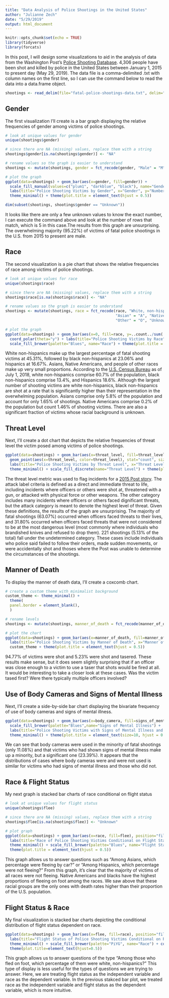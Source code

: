 ```yaml
---
title: "Data Analysis of Police Shootings in the United States"
author: "Julianne Zech"
date: "5/29/2019"
output: html_document
---
```


```r
knitr::opts_chunk$set(echo = TRUE)
library(tidyverse)
library(forcats)
```

In this post, I will design some visualizations to aid in the analysis of data from the Washington Post's [Police Shooting Database](https://github.com/washingtonpost/data-police-shootings). 4,306 people have been shot and killed by police in the United States between January 1, 2015 to present day (May 29, 2019). The data file is a comma-delimited .txt with column names on the first line, so I can use the command below to read the data into a data.frame object.

```r
shootings <- read_delim(file="fatal-police-shootings-data.txt", delim=",", col_names=T)
```

## Gender

The first visualization I'll create is a bar graph displaying the relative frequencies of gender among victims of police shootings. 

```r
# look at unique values for gender
unique(shootings$gender)

# since there are NA (missing) values, replace them with a string
shootings$gender[is.na(shootings$gender)] <- "NA"

# rename values so the graph is easier to understand
shootings <- mutate(shootings, gender = fct_recode(gender, "Male" = "M", "Female" = "F", "Unknown" = "NA"))

# plot the graph
ggplot(data=shootings) + geom_bar(aes(x=gender, fill=gender)) + 
  scale_fill_manual(values=c("plum1", "darkblue", "black"), name="Gender") +
  labs(title="Police Shooting Victims by Gender", x="Gender", y="Number of Victims") + 
  theme_minimal() + theme(plot.title = element_text(hjust = 0.5))

dim(subset(shootings, shootings$gender == "Unknown"))
```
It looks like there are only a few unknown values to know the exact number, I can execute the command above and look at the number of rows that match, which is 5 in this case.The results from this graph are unsurprising. The overwhelming majority (95.22%) of victims of fatal police shootings in the U.S. from 2015 to present are male. 


## Race

The second visualization is a pie chart that shows the relative frequencies of race among victims of police shootings. 

```r

# look at unique values for race
unique(shootings$race)

# since there are NA (missing) values, replace them with a string
shootings$race[is.na(shootings$race)] <- "NA"

# rename values so the graph is easier to understand
shootings <- mutate(shootings, race = fct_recode(race, "White, non-hispanic" = "W", "Black, non-hispanic" = "B",
                                                 "Asian" = "A", "Native American" = "N", "Hispanic" = "H",
                                                 "Other" = "O", "Unknown" = "NA"))

# plot the graph
ggplot(data=shootings) + geom_bar(aes(x=0, fill=race, y=..count../sum(..count..))) + 
  coord_polar(theta="y") + labs(title="Police Shooting Victims by Race", x="Race", y="Number of Victims") +
  scale_fill_brewer(palette="Blues", name="Race") + theme(plot.title = element_text(hjust = 0.5))
```

White non-hispanics make up the largest percentage of fatal shooting victims at 45.31%, followed by black non-hispanics at 23.06% and hispanics at 16.67%. Asians, Native Americans, and people of other races make up very small proportions. According to the [U.S. Census Bureau](https://www.census.gov/quickfacts/fact/table/US/PST045218) as of July 1, 2018, white non-hispanics comprise 60.7% of the population, black non-hispanics comprise 13.4%, and Hispanics 18.6%. Although the largest number of shooting victims are white non-hispanics, black non-hispanics are shot at a rate that is significantly higher than their representation in the overwhelming population.  Asians comprise only 5.8% of the population and account for only 1.65% of shootings. Native Americans comprise 0.2% of the population but count 1.46% of shooting victims. There are also a significant fraction of victims whose racial background is unknown.

## Threat Level 

Next, I'll create a dot chart that depicts the relative frequencies of threat level the victim posed among victims of police shootings. 

```r
ggplot(data=shootings) + geom_bar(aes(x=threat_level, fill=threat_level), width=0.01) + 
  geom_point(aes(x=threat_level, color=threat_level), stat="count", size=2, show.legend = F) +
  labs(title="Police Shooting Victims by Threat Level", x="Threat Level", y="Count of Victims") +
  theme_minimal() + scale_fill_discrete(name="Threat Level") + theme(plot.title = element_text(hjust = 0.5))
```

The threat level metric was used to flag incidents for a [2015 Post story](https://www.washingtonpost.com/sf/investigative/2015/10/24/on-duty-under-fire/?utm_term=.610fea535d7e). The attack label criteria is defined as a direct and immediate threat to life, including incidents where officers or others were shot at, threatened with a gun, or attacked with physical force or other weapons. The other category includes many incidents where officers or others faced dignificant threats, but the attack category is meant to denote the highest level of threat. Given these definitions, the results of the graph are unsurprising. The majority of fatal shootings (63.07%) occurred when officers faced threats to their lives, and 31.80% occurred when officers faced threats that were not considered to be at the most dangerous level (most commonly where individuals who brandished knives and refused to drop them). 221 shootings (5.13% of the total) fall under the undetermined category. These cases include individuals who police said failed to follow their orders, made sudden movements, or were accidentally shot and thoses where the Post was unable to determine the circumstances of the shootings. 

## Manner of Death 

To display the manner of death data, I'll create a coxcomb chart.

```r
# create a custom theme with minimalist background
custom_theme <- theme_minimal() +
  theme(
  panel.border = element_blank(),
  )

# rename levels
shootings <- mutate(shootings, manner_of_death = fct_recode(manner_of_death, "Shot\nand\nTasered" = "shot and Tasered", "Shot" = "shot"))

# plot the chart
ggplot(data=shootings) + geom_bar(aes(x=manner_of_death, fill=manner_of_death, y=..count../sum(..count..)), width=1) + coord_polar() + scale_y_sqrt() + scale_fill_brewer(palette="Blues" ,name="Manner of Death") + 
  labs(title="Police Shooting Victims by Manner of Death", x="Manner of Death", y="Number of Victims") +
  custom_theme + theme(plot.title = element_text(hjust = 0.5)) 
```

94.77% of victims were shot and 5.23% were shot and tasered. These results make sense, but it does seem slightly surprising that if an officer was close enough to a victim to use a taser that shots would be fired at all. It would be interesting to take a closer look at these cases. Was the victim tased first? Were there typically multiple officers involved?

## Use of Body Cameras and Signs of Mental Illness 

Next, I'll create a side-by-side bar chart displaying the bivariate frequency of use of body cameras and signs of mental illness. 

```r
ggplot(data=shootings) + geom_bar(aes(x=body_camera, fill=signs_of_mental_illness), position="dodge") + 
  scale_fill_brewer(palette="Blues",name="Signs of Mental Illness") + 
  labs(title="Police Shooting Victims with Signs of Mental Illness and Body Camera Used", x="Body Camera Used", y="Number of Victims") +
  theme_minimal() + theme(plot.title = element_text(size=10, hjust = 0.5))
```

We can see that body cameras were used in the minority of fatal shootings (only 11.08%) and that victims who had shown signs of mental illness make up a minority, but a significant one (23.39%). It appears that the distributions of cases where body cameras were and were not used is similar for victims who had signs of mental illness and those who did not.  



## Race & Flight Status 

My next graph is stacked bar charts of race conditional on flight status

```r
# look at unique values for flight status
unique(shootings$flee)

# since there are NA (missing) values, replace them with a string
shootings$flee[is.na(shootings$flee)] <- "Unknown"

# plot graph
ggplot(data=shootings) + geom_bar(aes(x=race, fill=flee), position="fill") + 
  labs(title="Race of Police Shooting Victims Conditional on Flight Status", x="Race", y="Proportion") +
  theme_minimal() + scale_fill_brewer(palette="Blues", name="Flight Status") + coord_flip() +
  theme(plot.title = element_text(hjust = 0.5))
```

This graph allows us to answer questions such as "Among Asians, which percentage were fleeing by car?" or "Among Hispanics, which percentage were not fleeing?" From this graph, it's clear that the majority of victims of all races were not fleeing. Native Americans and blacks have the highest proportions of fleeing on foot among the races. We saw above that these racial groups are the only ones with death rates higher than their proportion of the U.S. population. 


## Flight Status & Race

My final visualization is stacked bar charts depicting the conditional distribution of flight status dependent on race.

```r
ggplot(data=shootings) + geom_bar(aes(x=flee, fill=race), position="fill") + 
  labs(title="Flight Status of Police Shooting Victims Conditional on Race", x="Flight Status", y="Proportion") +
  theme_minimal() + scale_fill_brewer(palette="PiYG", name="Race") + coord_flip() +
  theme(plot.title=element_text(hjust=0.5))
```

This graph allows us to answer questions of the type "Among those who fled on foot, which percentage of them were white, non-hispanics?" This type of display is less useful for the types of questions we are trying to answer. Here, we are treating flight status as the independent variable and race as the dependent variable. In the previous stakced bar plot, we treated race as the independent variable and flight status as the dependent variable, which is more intuitive.




